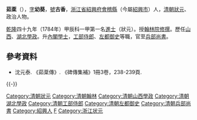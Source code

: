 '''茹棻'''（{{bd|1755年||1821年|catIdx=R茹}}），[[表字|字]]'''幼葵'''，[[號|號]]'''古香'''，[[浙江省|浙江省]][[紹興府|紹興府]][[會稽縣|會稽縣]]（今屬[[紹興市|紹興市]]）人，[[清朝|清朝]][[狀元|狀元]]、政治人物。

[[乾隆|乾隆]]四十九年（1784年）甲辰科一甲第一名[[進士|進士]]（狀元）。授[[翰林院|翰林院]][[修撰|修撰]]。歷任[[山西|山西]]、[[湖北|湖北]][[學政|學政]]。升[[內閣學士|內閣學士]]，[[工部侍郎|工部侍郎]]、[[左都御史|左都御史]]等職，官至[[兵部尚書|兵部尚書]]。

==參考資料==
*沈元泰. 《茹棻傳》. 《碑傳集補》1冊3卷，238-239頁.
{{-}}
{{start box}}
{{s-off}}
{{succession box|[[劉鐶之|劉鐶之]]|[[初彭齡|初彭齡]]|[[清朝兵部尚书列表#兵部漢尚書|兵部漢尚書]]|<small>嘉慶二十五年九月壬戌－道光元年八月癸巳<br>（1820年10月15日－1821年9月11日）</small>}}
{{end box}}
{{DEFAULTSORT:Ru茹}}
{{乾隆四十九年甲辰科殿试金榜}}

[[Category:清朝狀元|Category:清朝狀元]]
[[Category:清朝翰林|Category:清朝翰林]]
[[Category:清朝山西學政|Category:清朝山西學政]]
[[Category:清朝湖北學政|Category:清朝湖北學政]]
[[Category:清朝工部侍郎|Category:清朝工部侍郎]]
[[Category:清朝左都御史|Category:清朝左都御史]]
[[Category:清朝兵部尚書|Category:清朝兵部尚書]]
[[Category:紹興人|Category:紹興人]]
[[Category:茹姓|F]]
[[Category:浙江状元|Category:浙江状元]]
